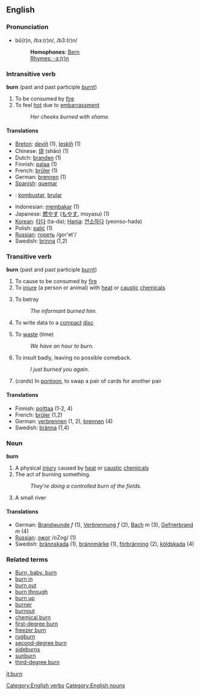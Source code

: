 ==English==

===Pronunciation===
*bû(r)n, /bɜː(r)n/, /b3:(r)n/
*:'''Homophones''': [[Bern]]
*:[[Rhymes:English:-ɜː(r)n|Rhymes: -ɜː(r)n]]

===Intransitive verb===
[[Category:English verbs]]
{{en-infl-reg-consonant|burn||}}

'''burn''' (past and past participle [[burnt]])

# To be consumed by [[fire]]
# To feel [[hot]] due to [[embarrassment]]
#: ''Her cheeks burned with shame.''

==== Translations ====
*[[Breton]]: [[deviñ]] (1), [[leskiñ]] (1)
*Chinese: [[烧]] (shāo) (1)
*Dutch: [[branden]] (1)
*Finnish: [[palaa]] (1)
*French: [[brûler]] (1)
*German: [[brennen]] (1)
*[[Spanish]]: [[quemar]]
* {{io}} : [[kombustar]], [[brular]]
*Indonesian: [[bakar|membakar]] (1)
*Japanese: [[燃やす]] ([[もやす]], moyasu) (1)
*[[Korean]]: [[타다]] (ta-da); [[Hanja]]: [[연소하다]] (yeonso-hada)
*Polish: [[palić się|palić]] (1)
*[[Russian]]: [[гореть]] /gor'et'/
*Swedish: [[brinna]] (1,2)

=== Transitive verb ===
{{en-infl-reg-consonant|burn||}}

'''burn''' (past and past participle [[burnt]])

# To cause to be consumed by [[fire]]
# To [[injure]] (a person or animal) with [[heat]] or [[caustic]] [[chemicals]]
# {{slang}} To betray
#: ''The informant burned him.''
# {{computing}} To write data to a [[compact]] [[disc]]
# To [[waste]] (time)
#: ''We have an hour to burn.''
# {{slang}} To insult badly, leaving no possible comeback.
#: ''I just burned you again.''
# (''cards'') In [[pontoon]], to swap a pair of cards for another pair

==== Translations ====
*Finnish: [[polttaa]] (1-2, 4)
*French: [[brûler]] (1,2)
*German: [[verbrennen]] (1, 2), [[brennen]] (4)
*Swedish: [[bränna]] (1,4)

=== Noun ===
[[Category:English nouns]]
'''burn'''

# A physical [[injury]] caused by [[heat]] or [[caustic]] [[chemical]]s
# The act of burning something.
#: ''They're doing a controlled burn of the fields.''
# {{scots}} A small river

==== Translations ====
*German: [[Brandwunde]] ''f'' (1), [[Verbrennung]] ''f'' (2), [[Bach]] ''m'' (3), [[Gefrierbrand]] ''m'' (4)
*[[Russian]]: [[ожог]] /oZog/ (1)
*Swedish: [[brännskada]] (1), [[brännmärke]] (1), [[förbränning]] (2), [[köldskada]] (4)

===Related terms===
*[[Burn, baby, burn]]
*[[burn in]]
*[[burn out]]
*[[burn through]]
*[[burn up]]
*[[burner]]
*[[burnout]]
*[[chemical burn]]
*[[first-degree burn]]
*[[freezer burn]]
*[[rugburn]]
*[[second-degree burn]]
*[[sideburns]]
*[[sunburn]]
*[[third-degree burn]]

[[it:burn]]